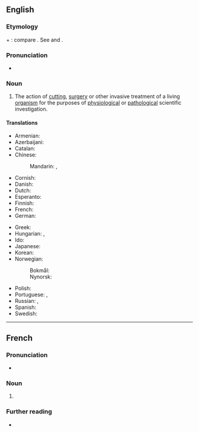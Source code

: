 ==English==
{{wikipedia}}

===Etymology===
{{root|en|ine-pro|*gʷeyh₃-|*sek-}}
{{etyl|la|en}} {{m|la|vīvus||alive}} + {{m|la|sectiō||cutting}}: compare {{cog|fr|vivisection}}. See {{m|en|vivid}} and {{m|en|section}}.

===Pronunciation===
* {{a|UK}} {{IPA|en|/ˌvɪvɪˈsɛkʃən/}}

===Noun===
{{en-noun|~}}

# The action of [[cutting]], [[surgery]] or other invasive treatment of a living [[organism]] for the purposes of [[physiology|physiological]] or [[pathology|pathological]] scientific investigation.

====Translations====
{{trans-top|The action of invasive treatment of a living organism for scientific investigation}}
* Armenian: {{t|hy|կենդանահատում}}
* Azerbaijani: {{t|az|diriyarma}}
* Catalan: {{t|ca|vivisecció|f}}
* Chinese:
*: Mandarin: {{t|cmn|活體解剖|sc=Hans}}, {{t|cmn|活体解剖|tr=huótǐ jiěpōu|sc=Hans}}
* Cornish: {{t|kw|bewdreghyans|m}}
* Danish: {{t|da|vivisektion|c}}
* Dutch: {{t+|nl|vivisectie|f}}
* Esperanto: {{t|eo|vivisekcio}}
* Finnish: {{t+|fi|vivisektio}}
* French: {{t+|fr|vivisection|f}}
* German: {{t+|de|Vivisektion|f}}
{{trans-mid}}
* Greek: {{t+|el|ζωοτομία|f}}
* Hungarian: {{t|hu|elevenboncolás}}, {{t+|hu|élveboncolás}}
* Ido: {{t|io|vivdisseko}}
* Japanese: {{t|ja|生体解剖|tr=せいたいかいぼう, seitaikaibō|sc=Jpan}}
* Korean: {{t|ko|생체 해부(生體解剖)}}
* Norwegian:
*: Bokmål: {{t|nb|viviseksjon|m}}
*: Nynorsk: {{t|nn|viviseksjon|m}}
* Polish: {{t|pl|wiwisekcja|f}}
* Portuguese: {{t|pt|vivissecção|f}}, {{t|pt|vivisseção|f}}
* Russian: {{t+|ru|вивисе́кция|f}}, {{t+|ru|живосече́ние|n}}
* Spanish: {{t|es|vivisección|f}}
* Swedish: {{t+|sv|vivisektion|c}}
{{trans-bottom}}

----

==French==

===Pronunciation===
* {{audio|fr|LL-Q150 (fra)-WikiLucas00-auto-vivisection.wav|Audio}}

===Noun===
{{fr-noun|f}}

# {{l|en|vivisection}}

===Further reading===
* {{R:TLFi}}